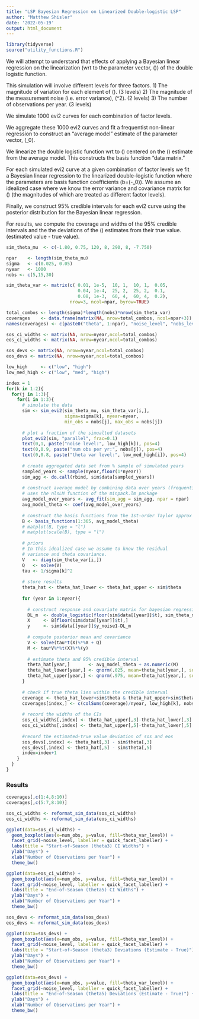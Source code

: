 ```yaml
---
title: "LSP Bayesian Regression on Linearized Double-logistic LSP"
author: "Matthew Shisler"
date: '2022-05-19'
output: html_document
---
```


```r
library(tidyverse)
source("utility_functions.R")
```

We will attempt to understand that effects of applying a Bayesian linear regression on the linearization (wrt to the parameter vector, \(\theta\)) of the double logistic function.

This simulation will involve different levels for three factors.
1) The magnitude of variation for each element of \(\theta\). (3 levels)
2) The magnitude of the measurement noise (i.e. error variance), \(\sigma^2\). (2 levels)
3) The number of observations per year. (3 levels)

We simulate 1000 evi2 curves for each combination of factor levels. 

We aggregate these 1000 evi2 curves and fit a frequentist non-linear regression to construct an "average model" estimate of the parameter vector, \(\theta_0\).

We linearize the double logistic function wrt to \(\theta\) centered on the \(\theta\) estimate from the average model. This constructs the basis function "data matrix."

For each simulated evi2 curve at a given combination of factor levels we fit a Bayesian linear regression to the linearized double-logistic function where the parameters are basis function coefficients \(b=(\theta-\theta_0)\). We assume an idealized case where we know the error variance and covariance matrix for \(\theta\) (the magnitudes of which are treated as different factor levels).

Finally, we construct 95% credible intervals for each evi2 curve using the posterior distribution for the Bayesian linear regression.

For results, we compute the coverage and widths of the 95% credible intervals and the the deviations of the \(\theta\) estimates from their true value. (estimated value - true value).

```r
sim_theta_mu  <- c(-1.80, 0.75, 120, 8, 290, 8, -7.750)

npar    <- length(sim_theta_mu)
sigma   <- c(0.025, 0.05)
nyear   <- 1000
nobs <- c(5,15,30)

sim_theta_var <- matrix(c( 0.01, 1e-5,  10, 1,  10, 1,  0.05,
                           0.04, 1e-4,  25, 2,  25, 2,  0.1,
                           0.08, 1e-3,  60, 4,  60, 4,  0.2),
                        nrow=3, ncol=npar, byrow=TRUE)

total_combos <- length(sigma)*length(nobs)*nrow(sim_theta_var)
coverages    <- data.frame(matrix(NA, nrow=total_combos, ncol=npar+3))
names(coverages) <- c(paste0("theta", 1:npar), "noise_level", "nobs_level", "theta_var_level")

sos_ci_widths <- matrix(NA, nrow=nyear,ncol=total_combos)
eos_ci_widths <- matrix(NA, nrow=nyear,ncol=total_combos)

sos_devs <- matrix(NA, nrow=nyear,ncol=total_combos)
eos_devs <- matrix(NA, nrow=nyear,ncol=total_combos)

low_high     <- c("low", "high")
low_med_high <- c("low", "med", "high")

index = 1
for(k in 1:2){
  for(j in 1:3){
    for(i in 1:3){
      # simulate the data
      sim <- sim_evi2(sim_theta_mu, sim_theta_var[i,], 
                      sigma=sigma[k], nyear=nyear,
                      min_obs = nobs[j], max_obs = nobs[j])
      
      # plot a fraction of the simualted datasets
      plot_evi2(sim, "parallel", frac=0.1)
      text(0,1, paste("noise level:", low_high[k]), pos=4)
      text(0,0.9, paste("num obs per yr:", nobs[j]), pos=4)
      text(0,0.8, paste("theta var level:", low_med_high[i]), pos=4)
      
      # create aggregated data set from % sample of simulated years
      sampled_years <- sample(nyear,floor(1*nyear))
      sim_agg <- do.call(rbind, sim$data[sampled_years])
      
      # construct average model by combining data over years (frequentist non-lin)
      # uses the nlsLM function of the minpack.lm package
      avg_model_over_years <- avg_fit(sim_agg = sim_agg, npar = npar)
      avg_model_theta <- coef(avg_model_over_years)
      
      # construct the basis functions from the 1st-order Taylor approx
      B <- basis_functions(1:365, avg_model_theta)
      # matplot(B, type = "l")
      # matplot(scale(B), type = "l")
      
      # priors 
      # In this idealized case we assume to know the residual 
      # variance and theta covariance.
      V   <- diag(sim_theta_var[i,])
      Q   <- solve(V)
      tau <- 1/sigma[k]^2
      
      # store results
      theta_hat <- theta_hat_lower <- theta_hat_upper <- sim$theta
      
      for (year in 1:nyear){
        
        # construct response and covariate matrix for bayesian regression
        DL_m  <- double_logistic(floor(sim$data[[year]]$t), sim_theta_mu)
        X     <- B[floor(sim$data[[year]]$t),]
        y     <- sim$data[[year]]$y_noise1-DL_m
      
        # compute posterior mean and covariance
        V <- solve(tau*t(X)%*%X + Q)
        M <- tau*V%*%t(X)%*%(y)
      
        # estimate theta and 95% credible interval
        theta_hat[year,]       <- avg_model_theta + as.numeric(M)
        theta_hat_lower[year,] <- qnorm(.025, mean=theta_hat[year,], sd=sqrt(diag(V)))
        theta_hat_upper[year,] <- qnorm(.975, mean=theta_hat[year,], sd=sqrt(diag(V)))
      }
      
      # check if true theta lies within the credible interval
      coverage <- theta_hat_lower<sim$theta & theta_hat_upper>sim$theta
      coverages[index,] <- c(colSums(coverage)/nyear, low_high[k], nobs[j], low_med_high[i])
      
      # record the widths of the CIs
      sos_ci_widths[,index] <- theta_hat_upper[,3]-theta_hat_lower[,3]
      eos_ci_widths[,index] <- theta_hat_upper[,5]-theta_hat_lower[,5]
      
      #record the estimated-true value deviation of sos and eos
      sos_devs[,index] <- theta_hat[,3] - sim$theta[,3]
      eos_devs[,index] <- theta_hat[,5] - sim$theta[,5]
      index=index+1
    }
  }
}
```

### Results

```r
coverages[,c(1:4,8:10)]
coverages[,c(5:7,8:10)]

sos_ci_widths <- reformat_sim_data(sos_ci_widths)
eos_ci_widths <- reformat_sim_data(eos_ci_widths)

ggplot(data=sos_ci_widths) +
  geom_boxplot(aes(x=num_obs, y=value, fill=theta_var_level)) +
  facet_grid(~noise_level, labeller = quick_facet_labeller) +
  labs(title = "Start-of-Season (theta3) CI Widths") +
  ylab("Days") +
  xlab("Number of Observations per Year") +
  theme_bw()

ggplot(data=eos_ci_widths) +
  geom_boxplot(aes(x=num_obs, y=value, fill=theta_var_level)) +
  facet_grid(~noise_level, labeller = quick_facet_labeller) +
  labs(title = "End-of-Season (theta5) CI Widths") +
  ylab("Days") +
  xlab("Number of Observations per Year") +
  theme_bw()

sos_devs <- reformat_sim_data(sos_devs)
eos_devs <- reformat_sim_data(eos_devs)

ggplot(data=sos_devs) +
  geom_boxplot(aes(x=num_obs, y=value, fill=theta_var_level)) +
  facet_grid(~noise_level, labeller = quick_facet_labeller) +
  labs(title = "Start-of-Season (theta3) Deviations (Estimate - True)") +
  ylab("Days") +
  xlab("Number of Observations per Year") +
  theme_bw()

ggplot(data=eos_devs) +
  geom_boxplot(aes(x=num_obs, y=value, fill=theta_var_level)) +
  facet_grid(~noise_level, labeller = quick_facet_labeller) +
  labs(title = "End-of-Season (theta5) Deviations (Estimate - True)") +
  ylab("Days") +
  xlab("Number of Observations per Year") +
  theme_bw()

```


